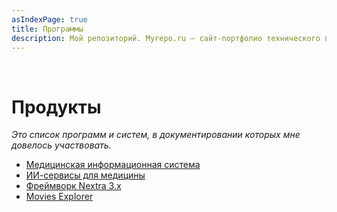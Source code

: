 ```yaml
---
asIndexPage: true
title: Программы
description: Мой репозиторий. Myrepo.ru – сайт-портфолио технического писателя
---
```


<br />

# Продукты
*Это список программ и систем, в документировании которых мне довелось участвовать.*

- [Медицинская информационная система](/portfolio/programs/mis.mdx)
- [ИИ-сервисы для медицины](/portfolio/programs/ai-services.mdx)
- [Фреймворк Nextra 3.x](/portfolio/programs/nextra/about-nextra.mdx)
- [Movies Explorer](/portfolio/programs/movies-explorer)